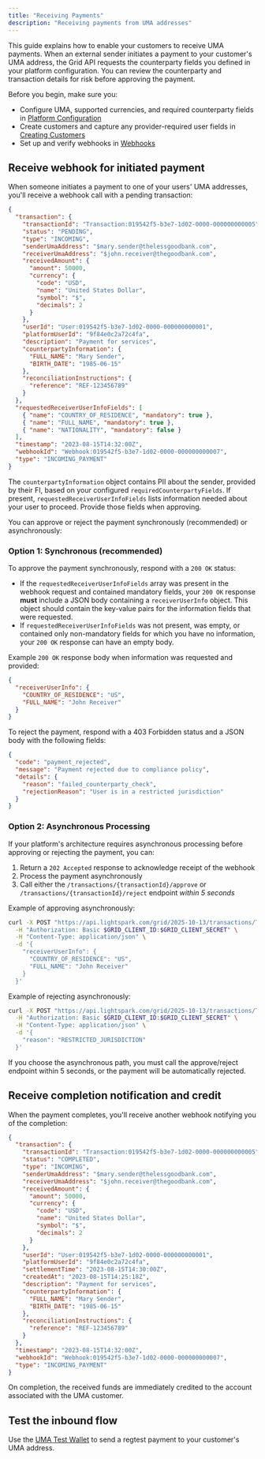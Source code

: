 ```yaml
---
title: "Receiving Payments"
description: "Receiving payments from UMA addresses"
---
```


This guide explains how to enable your customers to receive UMA payments. When an external sender initiates a payment to your customer's UMA address, the Grid API requests the counterparty fields you defined in your platform configuration. You can review the counterparty and transaction details for risk before approving the payment.

<Note>
Before you begin, make sure you:

- Configure UMA, supported currencies, and required counterparty fields in <a href="/global-p2p/getting-started/platform-configuration">Platform Configuration</a>
- Create customers and capture any provider-required user fields in <a href="/global-p2p/onboarding-customers/creating-customers">Creating Customers</a>
- Set up and verify webhooks in <a href="/global-p2p/platform-tools/webhooks">Webhooks</a>
</Note>



## Receive webhook for initiated payment

When someone initiates a payment to one of your users' UMA addresses, you'll receive a webhook call with a pending transaction:

```json
{
  "transaction": {
    "transactionId": "Transaction:019542f5-b3e7-1d02-0000-000000000005",
    "status": "PENDING",
    "type": "INCOMING",
    "senderUmaAddress": "$mary.sender@thelessgoodbank.com",
    "receiverUmaAddress": "$john.receiver@thegoodbank.com",
    "receivedAmount": {
      "amount": 50000,
      "currency": {
        "code": "USD",
        "name": "United States Dollar",
        "symbol": "$",
        "decimals": 2
      }
    },
    "userId": "User:019542f5-b3e7-1d02-0000-000000000001",
    "platformUserId": "9f84e0c2a72c4fa",
    "description": "Payment for services",
    "counterpartyInformation": {
      "FULL_NAME": "Mary Sender",
      "BIRTH_DATE": "1985-06-15"
    },
    "reconciliationInstructions": {
      "reference": "REF-123456789"
    }
  },
  "requestedReceiverUserInfoFields": [
    { "name": "COUNTRY_OF_RESIDENCE", "mandatory": true },
    { "name": "FULL_NAME", "mandatory": true },
    { "name": "NATIONALITY", "mandatory": false }
  ],
  "timestamp": "2023-08-15T14:32:00Z",
  "webhookId": "Webhook:019542f5-b3e7-1d02-0000-000000000007",
  "type": "INCOMING_PAYMENT"
}
```

The `counterpartyInformation` object contains PII about the sender, provided by their FI, based on your configured `requiredCounterpartyFields`. If present, `requestedReceiverUserInfoFields` lists information needed about your user to proceed. Provide those fields when approving.

You can approve or reject the payment synchronously (recommended) or asynchronously:

### Option 1: Synchronous (recommended)

To approve the payment synchronously, respond with a `200 OK` status:

- If the `requestedReceiverUserInfoFields` array was present in the webhook request and contained mandatory fields, your `200 OK` response **must** include a JSON body containing a `receiverUserInfo` object. This object should contain the key-value pairs for the information fields that were requested.
- If `requestedReceiverUserInfoFields` was not present, was empty, or contained only non-mandatory fields for which you have no information, your `200 OK` response can have an empty body.

Example `200 OK` response body when information was requested and provided:

```json
{
  "receiverUserInfo": {
    "COUNTRY_OF_RESIDENCE": "US",
    "FULL_NAME": "John Receiver"
  }
}
```

To reject the payment, respond with a 403 Forbidden status and a JSON body with the following fields:

```json
{
  "code": "payment_rejected",
  "message": "Payment rejected due to compliance policy",
  "details": {
    "reason": "failed_counterparty_check",
    "rejectionReason": "User is in a restricted jurisdiction"
  }
}
```

### Option 2: Asynchronous Processing

If your platform's architecture requires asynchronous processing before approving or rejecting the payment, you can:

1. Return a `202 Accepted` response to acknowledge receipt of the webhook
2. Process the payment asynchronously
3. Call either the `/transactions/{transactionId}/approve` or `/transactions/{transactionId}/reject` endpoint *within 5 seconds*

Example of approving asynchronously:

```bash
curl -X POST "https://api.lightspark.com/grid/2025-10-13/transactions/Transaction:019542f5-b3e7-1d02-0000-000000000005/approve" \
  -H "Authorization: Basic $GRID_CLIENT_ID:$GRID_CLIENT_SECRET" \
  -H "Content-Type: application/json" \
  -d '{
    "receiverUserInfo": {
      "COUNTRY_OF_RESIDENCE": "US",
      "FULL_NAME": "John Receiver"
    }
  }'
```

Example of rejecting asynchronously:

```bash
curl -X POST "https://api.lightspark.com/grid/2025-10-13/transactions/Transaction:019542f5-b3e7-1d02-0000-000000000005/reject" \
  -H "Authorization: Basic $GRID_CLIENT_ID:$GRID_CLIENT_SECRET" \
  -H "Content-Type: application/json" \
  -d '{
    "reason": "RESTRICTED_JURISDICTION"
  }'
```

<Warning>
If you choose the asynchronous path, you must call the approve/reject endpoint within 5 seconds, or the payment will be automatically rejected.
</Warning>

## Receive completion notification and credit

When the payment completes, you'll receive another webhook notifying you of the completion:

```json
{
  "transaction": {
    "transactionId": "Transaction:019542f5-b3e7-1d02-0000-000000000005",
    "status": "COMPLETED",
    "type": "INCOMING",
    "senderUmaAddress": "$mary.sender@thelessgoodbank.com",
    "receiverUmaAddress": "$john.receiver@thegoodbank.com",
    "receivedAmount": {
      "amount": 50000,
      "currency": {
        "code": "USD",
        "name": "United States Dollar",
        "symbol": "$",
        "decimals": 2
      }
    },
    "userId": "User:019542f5-b3e7-1d02-0000-000000000001",
    "platformUserId": "9f84e0c2a72c4fa",
    "settlementTime": "2023-08-15T14:30:00Z",
    "createdAt": "2023-08-15T14:25:18Z",
    "description": "Payment for services",
    "counterpartyInformation": {
      "FULL_NAME": "Mary Sender",
      "BIRTH_DATE": "1985-06-15"
    },
    "reconciliationInstructions": {
      "reference": "REF-123456789"
    }
  },
  "timestamp": "2023-08-15T14:32:00Z",
  "webhookId": "Webhook:019542f5-b3e7-1d02-0000-000000000007",
  "type": "INCOMING_PAYMENT"
}
```

On completion, the received funds are immediately credited to the account associated with the UMA customer. 

## Test the inbound flow

Use the <a href="/global-p2p/platform-tools/uma-test-wallet">UMA Test Wallet</a> to send a regtest payment to your customer's UMA address.


